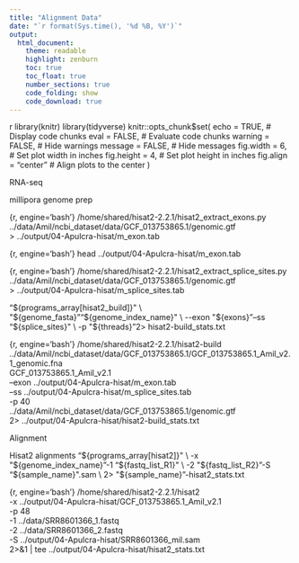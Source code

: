 ```yaml
---
title: "Alignment Data"
date: "`r format(Sys.time(), '%d %B, %Y')`"  
output: 
  html_document:
    theme: readable
    highlight: zenburn
    toc: true
    toc_float: true
    number_sections: true
    code_folding: show
    code_download: true
---
```


{r setup, include=FALSE}
library(knitr)
library(tidyverse)
knitr::opts_chunk$set(
  echo = TRUE,         # Display code chunks
  eval = FALSE,         # Evaluate code chunks
  warning = FALSE,     # Hide warnings
  message = FALSE,     # Hide messages
  fig.width = 6,       # Set plot width in inches
  fig.height = 4,      # Set plot height in inches
  fig.align = "center" # Align plots to the center
)

RNA-seq

millipora genome prep

{r, engine='bash'}
/home/shared/hisat2-2.2.1/hisat2_extract_exons.py \
../data/Amil/ncbi_dataset/data/GCF_013753865.1/genomic.gtf \
> ../output/04-Apulcra-hisat/m_exon.tab

{r, engine='bash'}
head ../output/04-Apulcra-hisat/m_exon.tab


{r, engine='bash'}
/home/shared/hisat2-2.2.1/hisat2_extract_splice_sites.py \
../data/Amil/ncbi_dataset/data/GCF_013753865.1/genomic.gtf \
> ../output/04-Apulcra-hisat/m_splice_sites.tab

"${programs_array[hisat2_build]}" \
"${genome_fasta}""${genome_index_name}" \
--exon "${exons}"–ss "${splice_sites}" \
-p "${threads}"2> hisat2-build_stats.txt

{r, engine='bash'}
/home/shared/hisat2-2.2.1/hisat2-build \
../data/Amil/ncbi_dataset/data/GCF_013753865.1/GCF_013753865.1_Amil_v2.1_genomic.fna \
GCF_013753865.1_Amil_v2.1 \
--exon ../output/04-Apulcra-hisat/m_exon.tab \
--ss ../output/04-Apulcra-hisat/m_splice_sites.tab \
-p 40 \
../data/Amil/ncbi_dataset/data/GCF_013753865.1/genomic.gtf \
2> ../output/04-Apulcra-hisat/hisat2-build_stats.txt

Alignment

Hisat2 alignments "${programs_array[hisat2]}" \
-x "${genome_index_name}"-1 "${fastq_list_R1}" \
-2 "${fastq_list_R2}"-S "${sample_name}".sam \
2> "${sample_name}"-hisat2_stats.txt

{r, engine='bash'}
/home/shared/hisat2-2.2.1/hisat2 \
-x ../output/04-Apulcra-hisat/GCF_013753865.1_Amil_v2.1 \
-p 48 \
-1 ../data/SRR8601366_1.fastq \
-2 ../data/SRR8601366_2.fastq \
-S ../output/04-Apulcra-hisat/SRR8601366_mil.sam \
2>&1 | tee ../output/04-Apulcra-hisat/hisat2_stats.txt

